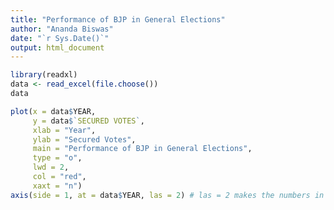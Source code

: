 ```yaml
---
title: "Performance of BJP in General Elections"
author: "Ananda Biswas"
date: "`r Sys.Date()`"
output: html_document
---
```


```r
library(readxl)
data <- read_excel(file.choose())
data
```

```r
plot(x = data$YEAR,
     y = data$`SECURED VOTES`,
     xlab = "Year",
     ylab = "Secured Votes",
     main = "Performance of BJP in General Elections",
     type = "o",
     lwd = 2,
     col = "red",
     xaxt = "n")
axis(side = 1, at = data$YEAR, las = 2) # las = 2 makes the numbers in the x axis vertical
```

